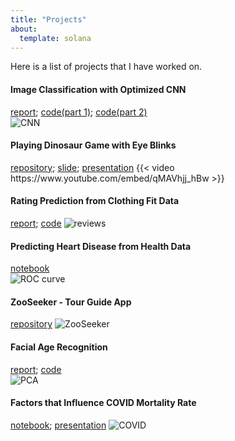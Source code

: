 ```yaml
---
title: "Projects"
about:
  template: solana
---
```


Here is a list of projects that I have worked on.

#### Image Classification with Optimized CNN  
[report](https://github.com/zic017/COGS181-CNN-Image-Classification/blob/main/COGS%20181%20Final%20Report.pdf); 
[code(part 1)](https://github.com/zic017/COGS181-CNN-Image-Classification/blob/main/CNN%20Image%20Classification%20on%20CIFAR-10%20part1.ipynb); 
[code(part 2)](https://github.com/zic017/COGS181-CNN-Image-Classification/blob/main/CNN%20Image%20Classification%20on%20CIFAR-10%20part2.ipynb)  
![CNN](CNN.png)

#### Playing Dinosaur Game with Eye Blinks  
[repository](https://github.com/zic017/COGS-189-Dinosaur-Game-with-Eyeblink); 
[slide](https://docs.google.com/presentation/d/1CflkallYYt1rte-0YwxyGp3oEJVEuXFv_amEt8YX5hg/edit#slide=id.p);
[presentation](https://www.youtube.com/watch?v=Fa0bLV2qnts)
{{< video https://www.youtube.com/embed/qMAVhjj_hBw >}}


#### Rating Prediction from Clothing Fit Data  
[report](https://github.com/zic017/CSE158_Assignment2_Rating_Prediction_of_Clothes/blob/main/Assignment2_report.pdf); 
[code](https://github.com/zic017/CSE158_Assignment2_Rating_Prediction_of_Clothes/blob/main/Model%20selection.ipynb)
![reviews](reviews.png)

#### Predicting Heart Disease from Health Data  
[notebook](https://github.com/zic017/Predicting-Heart-Disease-from-Health-Information-COGS-118A/blob/main/FinalProject_group011.ipynb)  
![ROC curve](disease.png)

#### ZooSeeker - Tour Guide App
[repository](https://github.com/zic017/ZooSeeker-CSE-110-Team-47)
![ZooSeeker](zooseeker.jpg)


#### Facial Age Recognition  
[report](https://github.com/zic017/Facial-Age-Recognition-COGS-118B-Final-Project/blob/main/COGS%20118B%20Final%20Project%20Paper%20Group%209.pdf);
[code](https://github.com/zic017/Facial-Age-Recognition-COGS-118B-Final-Project/blob/main/COGS_118B_Final_Project.ipynb)  
![PCA](PCA.png)

#### Factors that Influence COVID Mortality Rate  
[notebook](https://github.com/COGS108/Group016-Wi22/blob/master/FinalProjectGroup016-Wi22.ipynb);
[presentation](https://drive.google.com/file/d/1388LTXLt_0V6-k3owbR9Wbxuaj3qzAYu/view)
![COVID](covid.png)
